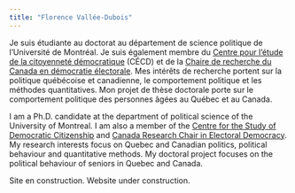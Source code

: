 ```yaml
---
title: "Florence Vallée-Dubois"
---
```


Je suis étudiante au doctorat au département de science politique de l'Université de Montréal. Je suis également membre du [Centre pour l'étude de la citoyenneté démocratique](http://csdc-cecd.ca/fr/) (CÉCD) et de la [Chaire de recherche du Canada en démocratie électorale](https://www.chairedemocratie.com/fr). Mes intérêts de recherche portent sur la politique québécoise et canadienne, le comportement politique et les méthodes quantitatives. Mon projet de thèse doctorale porte sur le comportement politique des personnes âgées au Québec et au Canada.

I am a Ph.D. candidate at the department of political science of the University of Montreal. I am also a member of the [Centre for the Study of Democratic Citizenship](http://csdc-cecd.ca/) and [Canada Research Chair in Electoral Democracy](https://www.chairedemocratie.com/). My research interests focus on Quebec and Canadian politics, political behaviour and quantitative methods. My doctoral project focuses on the political behaviour of seniors in Quebec and Canada.

Site en construction. Website under construction.
